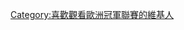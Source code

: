 {{Userbox
  |border-c = #000
  |border-s = 1
  |id-c     = #fff
  |id-s     = 12
  |id-fc    = #000
  |info-c   = #3A5FCD
  |info-s   = 10
  |info-fc  = #fff
  |id       = UCL
  |info     = 這個用戶喜歡觀看'''[[歐洲冠軍聯賽|<span style="color: #FFFFFF;">歐洲冠軍聯賽</span>]]'''。
}}
[[Category:喜歡觀看歐洲冠軍聯賽的維基人]]